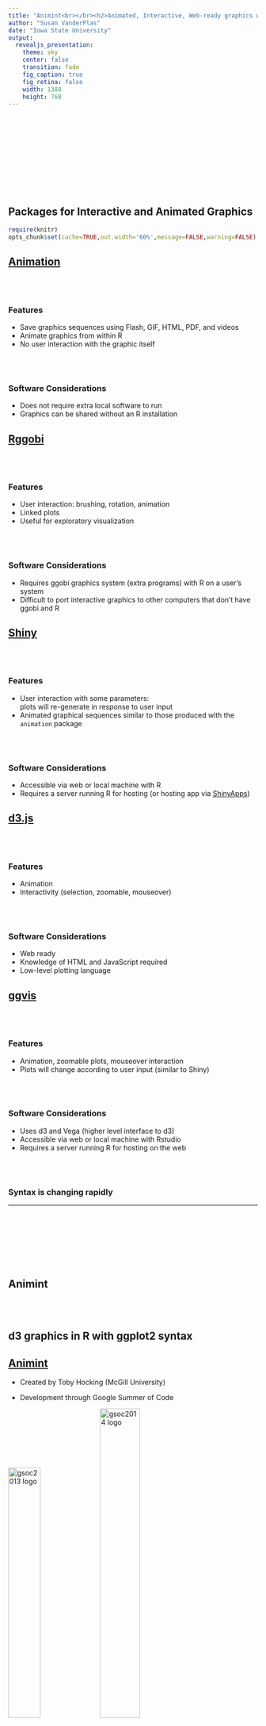 ```yaml
---
title: "Animint<br></br><h2>Animated, Interactive, Web-ready graphics with R</h2><br></br>"
author: "Susan VanderPlas"
date: "Iowa State University"
output: 
  revealjs_presentation:
    theme: sky
    center: false
    transition: fade
    fig_caption: true
    fig_retina: false
    width: 1388
    height: 768
---
```


<section>    
<br></br>    
<br></br>    
<br></br>     
<h1>Packages for Interactive and Animated Graphics</h1>
```r
require(knitr)
opts_chunk$set(cache=TRUE,out.width='60%',message=FALSE,warning=FALSE)
```
# [Animation](http://cran.r-project.org/web/packages/animation/index.html)
<br></br>
<div class="fragment" align="left">
### Features
- Save graphics sequences using Flash, GIF, HTML, PDF, and videos
- Animate graphics from within R
- No user interaction with the graphic itself
</div>
<br></br>
<div class="fragment" align="left">
### Software Considerations
- Does not require extra local software to run
- Graphics can be shared without an R installation
</div>

# [Rggobi](http://cran.r-project.org/web/packages/rggobi/index.html)
<br></br>
<div class="fragment" align="left">
<h3>Features</h3>
- User interaction: brushing, rotation, animation
- Linked plots
- Useful for exploratory visualization
</div>
<br></br>
<div class="fragment" align="left">
### Software Considerations
- Requires ggobi graphics system (extra programs) with R on a user's system
- Difficult to port interactive graphics to other computers that don't have ggobi and R
</div>

# [Shiny](http://cran.r-project.org/web/packages/shiny/index.html)
<br></br>
<div class="fragment" align="left">
### Features
- User interaction with some parameters:     
plots will re-generate in response to user input
- Animated graphical sequences similar to those produced with the `animation` package
</div>
<br></br>
<div class="fragment" align="left">
### Software Considerations
- Accessible via web or local machine with R
- Requires a server running R for hosting (or hosting app via [ShinyApps](http://my.shinyapps.io/]))
</div>

# [d3.js](http://d3js.org/)
<br></br>
<div class="fragment" align="left">
### Features
- Animation
- Interactivity (selection, zoomable, mouseover)
</div>
<br></br>
<div class="fragment" align="left">
### Software Considerations
- Web ready
- Knowledge of HTML and JavaScript required
- Low-level plotting language
</div>

# [ggvis](http://ggvis.rstudio.com/)
<br></br>
<div class="fragment" align="left">
### Features
- Animation, zoomable plots, mouseover interaction
- Plots will change according to user input (similar to Shiny)
</div>
<br></br>
<div class="fragment" align="left">
### Software Considerations
- Uses d3 and Vega (higher level interface to d3)
- Accessible via web or local machine with Rstudio
- Requires a server running R for hosting on the web
</div>
<br></br>
<div class="fragment" align="center">
### Syntax is changing rapidly
</div>
</section>

---

<section>
<br></br>    
<br></br>    
<h1>Animint</h1><br></br><h2>d3 graphics in R with ggplot2 syntax</h2>

# [Animint](https://github.com/tdhock/animint)
- Created by Toby Hocking (McGill University)

- Development through Google Summer of Code

<img src="GSoC-2013-plus.png" width='36%' height='auto' title='gsoc2013 logo'>
<img src="logo-2014-600x540.png" width='40%' height='auto' title='gsoc2014 logo'>

# Goal:    
<br></br>
<br></br>
<div align='center'>
## Use ggplot2 syntax to create d3.js plots in R 
</div>
<br></br>    
<div align='center'>
#### Real goal: No one HAS to learn a new language to create interactive plots!
</div>

# Features    
<br>
<div align='left'>
- Interactive (clickable), linked d3 plots    
<br></br>
- Animation    
<br></br>
- Familiar grammar-of-graphics syntax    
<br></br>
- Use R to write the d3 code
</div>

# New Aesthetics    
<br>

- __clickSelects__ : changes the selected element in a plot    
<br>
- __showSelected__ : shows only data corresponding to the selected element    
<br></br>    
- **time**: animate the plot according to this variable    
<br>
- **duration**: smooth transitions of these variables

# Code Comparison

## animint
```
geom_point(aes(x=fertility.rate, y=life.expectancy, 
               clickSelects=country, showSelected=year, 
               colour=region, size=population),
           data=WorldBank)
```

## d3
```
svg.selectAll("circle")
  .data(one_year)
  .enter().append("circle")
  .attr("cx", function(d){ return x_scale(d.fertility_rate); })
  .attr("cy", function(d){ return y_scale(d.life_expectancy); })
  .attr("r", function(d){ return size_scale(d.population); }
  .style("fill", function(d){ return color_scale(d.region); })
```

# Linked Plots with Animint
```r
library(animint)
data(WorldBank)
viz <-
  list(ts=ggplot()+ make_tallrect(WorldBank, "year")+
       geom_line(aes(year, life.expectancy, group=country, 
                     colour=region, clickSelects=country),
                 data=WorldBank, size=3, alpha=3/5),
       time=list(variable="year",ms=3000),
       duration=list(year=1000),
       scatter=ggplot()+
       geom_point(aes(fertility.rate, life.expectancy, 
                      clickSelects=country, showSelected=year, 
                      colour=region, size=population),
                  data=WorldBank)+
       geom_text(aes(fertility.rate, life.expectancy, 
                     label=country, showSelected=country, 
                     showSelected2=year), data=WorldBank)+
       make_text(WorldBank, 5, 80, "year"))
gg2animint(viz)
```
```r
data(WorldBank)
WorldBank <- subset(WorldBank, !is.na(life.expectancy) & !is.na(year) & !is.na(fertility.rate))
WorldBank$region <- factor(gsub(" (all income levels)", "", as.character(WorldBank$region), fixed=T))
viz <-
  list(ts=ggplot()+
       make_tallrect(WorldBank, "year")+
       geom_line(aes(year, life.expectancy, group=country, colour=region,
                     clickSelects=country),
                 data=WorldBank, size=3, alpha=3/5),
       time=list(variable="year",ms=3000),
       duration=list(year=1000),
       scatter=ggplot()+
       geom_point(aes(fertility.rate, life.expectancy, clickSelects=country,
                      showSelected=year, colour=region, size=population),
                  data=WorldBank)+
       geom_text(aes(fertility.rate, life.expectancy, label=country,
                     showSelected=country, showSelected2=year),
                 data=WorldBank)+
       make_text(WorldBank, 5, 80, "year")+
       continuous_scale("size","area",palette=function(x){
         scales:::rescale(sqrt(abs(x)), c(2,20), c(0,1))
       },breaks=10^(4:9)))
gg2animint(viz, out.dir = "./worldbank")
```
[Animated plot](worldbank/index.html)

# Creating an animint plot
```r
library(animint)
library(ggplot2)
library(plyr)
library(maps)
data(UStornadoes) # load the Tornadoes data from the animint package

UStornadoCounts <- ddply(UStornadoes, .(state, year), summarize, count=length(state))
# Count the number of tornadoes in each state, each year

USpolygons <- map_data("state")
USpolygons$state = state.abb[match(USpolygons$region, tolower(state.name))]

map <- ggplot() + 
  geom_polygon(aes(x=long, y=lat, group=group, clickSelects=state),
               data=USpolygons, fill="black", colour="grey") +
  geom_segment(aes(x=startLong, y=startLat, xend=endLong, yend=endLat,
                   showSelected=year),
               colour="#55B1F7", data=UStornadoes) + 
  theme(axis.line=element_blank(), axis.text=element_blank(), 
        axis.ticks=element_blank(), axis.title=element_blank())
map
```

# Creating an animint plot
```r
ts <- ggplot() + 
  geom_bar(aes(year, count, clickSelects=year, showSelected=state),
           data=UStornadoCounts, stat="identity", position="identity") + 
  ylab("Number of Tornadoes") + 
  xlab("Year")
ts
```


# Creating an animint plot
```r
tornado.bar <- list(map = map, ts = ts, 
                    width=list(map = 970, ts = 500),  
                    height=list(400)) 
# specify plot widths to be 970px and 500px respectively, 
# and specify 400 px as the plot height for both plots

gg2animint(tornado.bar, out.dir = "tornado-bar")
```
    
<br></br>
[Plot Output](tornado-bar/index.html)

# Adding dynamic plot labels
```r
UStornadoCounts <-
  ddply(UStornadoes, .(state, year), summarize, count=length(state))
# Count the number of tornadoes in each state, each year

map <- map + make_text(UStornadoCounts, x=-100, y=50, 
                       label.var="year", format="Tornadoes in %d")

ts <- ts + make_text(UStornadoes, x=1980, y=200, 
                     label.var="state")

tornado.bar <- list(map = map, ts = ts, 
                    width=list(map = 970, ts = 500),  
                    height=list(400)) 
gg2animint(tornado.bar, out.dir = "tornado-bar2")

```
    
<br></br>
[Plot Output](tornado-bar2/index.html)

# Animating with animint
```r
time <- list(variable="year", ms=1500) 
  # new part of the list passed to gg2animint().

tornado.anim <- list(map=map, ts=ts, time=time, 
                     width=list(map = 970, ts = 500),  
                     height=list(400)) 
# pass the time object in as another object in the main list. 

gg2animint(tornado.anim, out.dir = "tornado-anim")

```
    
<br></br>
[Plot Output](tornado-anim/index.html)


# ggplot2 Features
## Supported 
- Most geoms (except dotplot, rug, smooth, boxplot, bin2d)    
<small>These can be made with other geoms that do work, plus summary functions</small>
- Color, alpha, linetype, axis scales, area, size    
Shape is not supported
- Some theme elements (removing axes, ticks, etc.)    
<small>Other theme elements can be set using custom css files</small>

# Future work

- Shiny bindings to integrate animint into Shiny applets
- Custom selection bindings:    
Set selected element aesthetics (color, alpha, size, fill, linetype) separately
- Improve data handling so that large data does not take prohibitively long to load
- Zoom/update axes in response to data subsetting
- Resize plots interactively
- Multiple selection
- Interactive legends
- Mouseover aesthetic to allow for more mouseover control

</section>

# Links

- [Animint Tutorial](https://tdhock.github.io/animint/index.html#intro)    

- [Github page](https://github.com/tdhock/animint)    

- [d3 graphics](http://bl.ocks.org/mbostock)

- [Today's Slides](https://srvanderplas.github.io/Presentations/Animint/animint.html#/)

</section>
